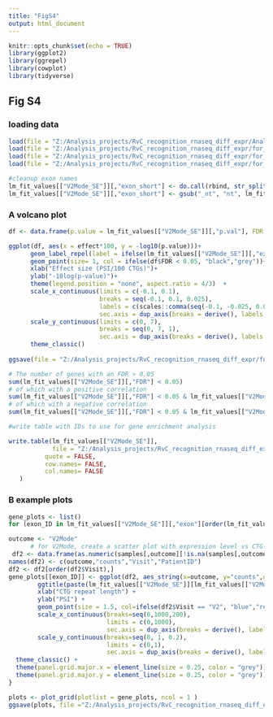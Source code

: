 ---
title: "FigS4"
output: html_document
---

```{r setup, include=FALSE}
knitr::opts_chunk$set(echo = TRUE)
library(ggplot2)
library(ggrepel)
library(cowplot)
library(tidyverse)
```

## Fig S4

### loading data 
```{r}
load(file = "Z:/Analysis_projects/RvC_recognition_rnaseq_diff_expr/Analyses_rnaseq_recognition/results/mixed_effect_models/htseq_manual/samples.RDATA")
load(file = "Z:/Analysis_projects/RvC_recognition_rnaseq_diff_expr/for_paper_counts/rMATS/lmfit_rMATS_CTGrepeat.RData")
load(file = "Z:/Analysis_projects/RvC_recognition_rnaseq_diff_expr/for_paper_counts/rMATS/lmfit_rMATS_CTGrepeat_values.RData")
load(file = "Z:/Analysis_projects/RvC_recognition_rnaseq_diff_expr/for_paper_counts/rMATS/rMATSSE.MATS.JC_filtered.RDATA")
```

```{r}
#cleanup exon names
lm_fit_values[["V2Mode_SE"]][,"exon_short"] <- do.call(rbind, str_split(lm_fit_values[["V2Mode_SE"]][,"exon"], "_", 2))[,2]
lm_fit_values[["V2Mode_SE"]][,"exon_short"] <- gsub("_nt", "nt", lm_fit_values[["V2Mode_SE"]][,"exon_short"])
```

### A volcano plot 
```{r}

df <- data.frame(p.value = lm_fit_values[["V2Mode_SE"]][,"p.val"], FDR = lm_fit_values[["V2Mode_SE"]][,"FDR"], effect = lm_fit_values[["V2Mode_SE"]][,"Estimate"])

ggplot(df, aes(x = effect*100, y = -log10(p.value)))+
      geom_label_repel(label = ifelse(lm_fit_values[["V2Mode_SE"]][,"exon"] %in%  lm_fit_values[["V2Mode_SE"]][,"exon"][order(lm_fit_values[["V2Mode_SE"]][,"p.val"])][1:5], lm_fit_values[["V2Mode_SE"]][,"exon_short"], ""), max.overlaps = 250, min.segment.length = 0.01, force = 50, color = "black", size = 3, nudge_y = 0.25, segment.size = 0.25) +
      geom_point(size= 1, col = ifelse(df$FDR < 0.05, "black","grey"))+
      xlab("Effect size (PSI/100 CTGs)")+
      ylab("-10log(p-value)")+
      theme(legend.position = "none", aspect.ratio = 4/3)  +
      scale_x_continuous(limits = c(-0.1, 0.1), 
                         breaks = seq(-0.1, 0.1, 0.025), 
                         labels = c(scales::comma(seq(-0.1, -0.025, 0.025), accuracy = c(0.01)), scales::comma(0, accuracy = c(1)), scales::comma(seq(0.025, 0.1, 0.025), accuracy = c(0.01))), 
                         sec.axis = dup_axis(breaks = derive(), labels = derive(), name = NULL))+
      scale_y_continuous(limits = c(0, 7), 
                         breaks = seq(0, 7, 1),
                         sec.axis = dup_axis(breaks = derive(), labels = derive(), name = NULL))+
      theme_classic()
                     
ggsave(file = "Z:/Analysis_projects/RvC_recognition_rnaseq_diff_expr/for_paper_counts/Figs_for_paper/FigS4_CTG_PSI.png", width = 6, height = 8)

# The number of genes with an FDR > 0.05
sum(lm_fit_values[["V2Mode_SE"]][,"FDR"] < 0.05)
# of which with a positive correlation
sum(lm_fit_values[["V2Mode_SE"]][,"FDR"] < 0.05 & lm_fit_values[["V2Mode_SE"]][,"Estimate"] > 0 )
# of which with a negative correlation
sum(lm_fit_values[["V2Mode_SE"]][,"FDR"] < 0.05 & lm_fit_values[["V2Mode_SE"]][,"Estimate"] < 0 )

#write table with IDs to use for gene enrichment analysis

write.table(lm_fit_values[["V2Mode_SE"]],
            file = "Z:/Analysis_projects/RvC_recognition_rnaseq_diff_expr/for_paper_counts/Figs_for_paper/TableS4_PSIs_CTG.csv", 
          quote = FALSE, 
          row.names= FALSE,
          col.names= FALSE
   )
```


### B example plots
```{r}

gene_plots <- list()
for (exon_ID in lm_fit_values[["V2Mode_SE"]][,"exon"][order(lm_fit_values[["V2Mode_SE"]][,"p.val"])][1:5]){

outcome <- "V2Mode"
      # for V2Mode, create a scatter plot with expression level vs CTG-repeat length
 df2 <- data.frame(as.numeric(samples[,outcome][!is.na(samples[,outcome])]), SE.MATS.JC_filtered[["IncLevel1"]][exon_ID,], samples[,"Visit"][!is.na(samples[,outcome])], samples[,"PatientID"][!is.na(samples[,outcome])])
names(df2) <- c(outcome,"counts","Visit","PatientID")
df2 <- df2[order(df2$Visit),]
gene_plots[[exon_ID]] <- ggplot(df2, aes_string(x=outcome, y="counts",group="PatientID")) +
        ggtitle(paste(lm_fit_values[["V2Mode_SE"]][lm_fit_values[["V2Mode_SE"]][,"exon"] == exon_ID,"exon_short"])) +
        xlab("CTG repeat length") +
        ylab("PSI") +
        geom_point(size = 1.5, col=ifelse(df2$Visit == "V2", "blue","red")) +
        scale_x_continuous(breaks=seq(0,1000,200), 
                           limits = c(0,1000),
                           sec.axis = dup_axis(breaks = derive(), labels = NULL, name = NULL))+
        scale_y_continuous(breaks=seq(0, 1, 0.2), 
                           limits = c(0,1),
                           sec.axis = dup_axis(breaks = derive(), labels = NULL, name = NULL))+
  theme_classic() +
  theme(panel.grid.major.x = element_line(size = 0.25, color = "grey"))+
  theme(panel.grid.major.y = element_line(size = 0.25, color = "grey"))
}

plots <- plot_grid(plotlist = gene_plots, ncol = 1 )
ggsave(plots, file ="Z:/Analysis_projects/RvC_recognition_rnaseq_diff_expr/for_paper_counts/Figs_for_paper/FigS4_CTG_PSIplots.png", height = 20, width = 8, dpi = 600 )

```